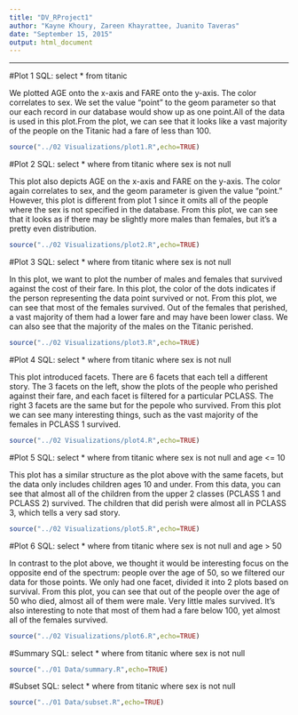 ```yaml
---
title: "DV_RProject1"
author: "Kayne Khoury, Zareen Khayrattee, Juanito Taveras"
date: "September 15, 2015"
output: html_document
---
```

----------------

#Plot 1
SQL: select * from titanic

We plotted AGE onto the x-axis and FARE onto the y-axis. The color correlates to sex. We set the value "point" to the geom parameter so that our each record in our database would show up as one point.All of the data is used in this plot.From the plot, we can see that it looks like a vast majority of the people on the Titanic had a fare of less than 100.
```r
source("../02 Visualizations/plot1.R",echo=TRUE)
```

#Plot 2
SQL: select * where from titanic where sex is not null

This plot also depicts AGE on the x-axis and FARE on the y-axis. The color again correlates to sex, and the geom parameter is given the value "point." However, this plot is different from plot 1 since it omits all of the people where the sex is not specified in the database. From this plot, we can see that it looks as if there may be slightly more males than females, but it's a pretty even distribution.

```r
source("../02 Visualizations/plot2.R",echo=TRUE)
```

#Plot 3
SQL: select * where from titanic where sex is not null

In this plot, we want to plot the number of males and females that survived against the cost of their fare. In this plot, the color of the dots indicates if the person representing the data point survived or not. From this plot, we can see that most of the females survived. Out of the females that perished, a vast majority of them had a lower fare and may have been lower class. We can also see that the majority of the males on the Titanic perished.
```r
source("../02 Visualizations/plot3.R",echo=TRUE)
```

#Plot 4
SQL: select * where from titanic where sex is not null

This plot introduced facets. There are 6 facets that each tell a different story. The 3 facets on the left, show the plots of the people who perished against their fare, and each facet is filtered for a particular PCLASS. The right 3 facets are the same but for the pepole who survived. From this plot we can see many interesting things, such as the vast majority of the females in PCLASS 1 survived.
```r
source("../02 Visualizations/plot4.R",echo=TRUE)
```

#Plot 5
SQL: select * where from titanic where sex is not null and age <= 10

This plot has a similar structure as the plot above with the same facets, but the data only includes children ages 10 and under. From this data, you can see that almost all of the children from the upper 2 classes (PCLASS 1 and PCLASS 2) survived. The children that did perish were almost all in PCLASS 3, which tells a very sad story.
```r
source("../02 Visualizations/plot5.R",echo=TRUE)
```

#Plot 6
SQL: select * where from titanic where sex is not null and age > 50

In contrast to the plot above, we thought it would be interesting focus on the opposite end of the spectrum: people over the age of 50, so we filtered our data for those points. We only had one facet, divided it into 2 plots based on survival. From this plot, you can see that out of the people over the age of 50 who died, almost all of them were male. Very little males survived. It's also interesting to note that most of them had a fare below 100, yet almost all of the females survived.
```r
source("../02 Visualizations/plot6.R",echo=TRUE)
```

#Summary
SQL: select * where from titanic where sex is not null
```r
source("../01 Data/summary.R",echo=TRUE)
```

#Subset
SQL: select * where from titanic where sex is not null
```r
source("../01 Data/subset.R",echo=TRUE)
```
